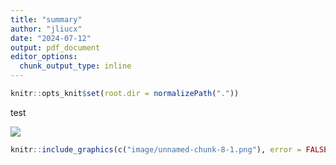 ```yaml
---
title: "summary"
author: "jliucx"
date: "2024-07-12"
output: pdf_document
editor_options:
  chunk_output_type: inline
---
```


```r
knitr::opts_knit$set(root.dir = normalizePath("."))
```

test

![](figure/summary.Rmd/unnamed-chunk-8-1.png)

```r
knitr::include_graphics(c("image/unnamed-chunk-8-1.png"), error = FALSE)
```

